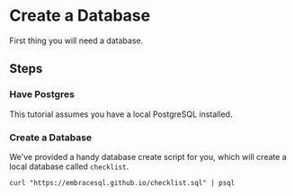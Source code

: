 # Create a Database

First thing you will need a database.

## Steps

### Have Postgres

This tutorial assumes you have a local PostgreSQL installed.

### Create a Database

We've provided a handy database create script for you, which will
create a local database called `checklist`.

```shell
curl "https://embracesql.github.io/checklist.sql" | psql
```